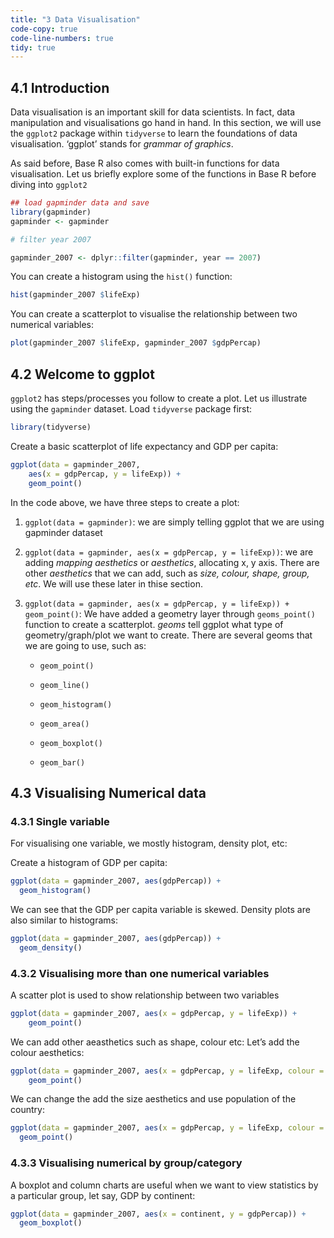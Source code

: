```yaml
---
title: "3 Data Visualisation"
code-copy: true
code-line-numbers: true
tidy: true
---
```


## 4.1 Introduction

Data visualisation is an important skill for data scientists. In fact, data manipulation and visualisations go hand in hand. In this section, we will use the `ggplot2` package within `tidyverse` to learn the foundations of data visualisation. 'ggplot' stands for *grammar of graphics*. 

As said before, Base R also comes with built-in functions for data visualisation. Let us briefly explore some of the functions in Base R before diving into `ggplot2`


```r

## load gapminder data and save 
library(gapminder)
gapminder <- gapminder

# filter year 2007

gapminder_2007 <- dplyr::filter(gapminder, year == 2007)
```

You can create a histogram using the `hist()` function:

```r
hist(gapminder_2007 $lifeExp)
```

You can create a scatterplot to visualise the relationship between two numerical variables:

```r
plot(gapminder_2007 $lifeExp, gapminder_2007 $gdpPercap)
```

## 4.2 Welcome to ggplot

`ggplot2` has steps/processes you follow to create a plot. Let us illustrate using the `gapminder` dataset. Load `tidyverse` package first:

```r
library(tidyverse)
```

Create a basic scatterplot of life expectancy and GDP per capita:

```r
ggplot(data = gapminder_2007,
    aes(x = gdpPercap, y = lifeExp)) + 
    geom_point()
```

In the code above, we have three steps to create a plot:

1. `ggplot(data = gapminder)`: we are simply telling ggplot that we are using gapminder dataset

2. `ggplot(data = gapminder, aes(x = gdpPercap, y = lifeExp))`: we are adding *mapping aesthetics* or *aesthetics*, allocating x, y axis. There are other *aesthetics* that we can add, such as *size, colour, shape, group, etc*. We will use these later in thise section.

3. `ggplot(data = gapminder, aes(x = gdpPercap, y = lifeExp)) + geom_point()`: We have added a geometry layer through `geoms_point()` function to create a scatterplot. *geoms* tell ggplot what type of geometry/graph/plot we want to create. There are several geoms that we are going to use, such as:

    - `geom_point()`
    
    - `geom_line()`
    
    - `geom_histogram()`
    
    - `geom_area()`
    
    - `geom_boxplot()`
    
    - `geom_bar()`
    

## 4.3 Visualising Numerical data

### 4.3.1 Single variable

For visualising one variable, we mostly histogram, density plot, etc:

Create a histogram of GDP per capita:

```r

ggplot(data = gapminder_2007, aes(gdpPercap)) +
  geom_histogram()
```

We can see that the GDP per capita variable is skewed. Density plots are also similar to histograms:

```r
ggplot(data = gapminder_2007, aes(gdpPercap)) +
  geom_density()
```

### 4.3.2 Visualising more than one numerical variables

A scatter plot is used to show relationship between two variables

```r
ggplot(data = gapminder_2007, aes(x = gdpPercap, y = lifeExp)) + 
    geom_point()
```

We can add other aeasthetics such as shape, colour etc: Let's add the colour aesthetics:

```r
ggplot(data = gapminder_2007, aes(x = gdpPercap, y = lifeExp, colour = continent)) + 
    geom_point()
```

We can change the add the size aesthetics and use population of the country:

```r
ggplot(data = gapminder_2007, aes(x = gdpPercap, y = lifeExp, colour = continent, size = pop)) + 
  geom_point()
```

### 4.3.3 Visualising numerical by group/category

A boxplot and column charts are useful when we want to view statistics by a particular group, let say, GDP by continent:

```r
ggplot(data = gapminder_2007, aes(x = continent, y = gdpPercap)) +
  geom_boxplot()
```










